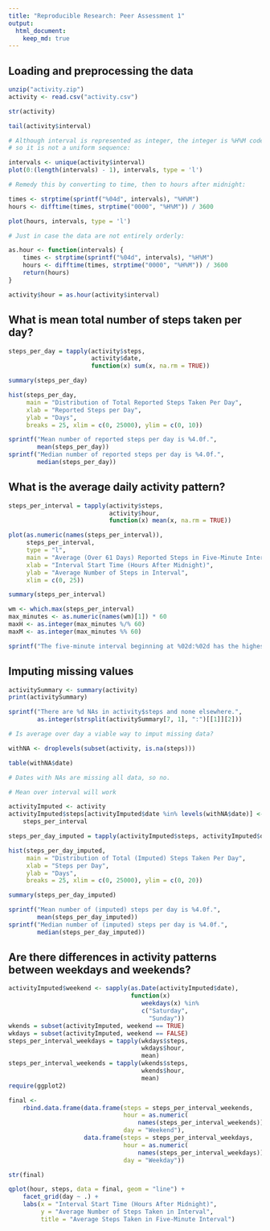 ```yaml
---
title: "Reproducible Research: Peer Assessment 1"
output: 
  html_document:
    keep_md: true
---
```



## Loading and preprocessing the data

``` r
unzip("activity.zip")
activity <- read.csv("activity.csv")

str(activity)

tail(activity$interval)

# Although interval is represented as integer, the integer is %H%M coded, 
# so it is not a uniform sequence:

intervals <- unique(activity$interval)
plot(0:(length(intervals) - 1), intervals, type = 'l')

# Remedy this by converting to time, then to hours after midnight:

times <- strptime(sprintf("%04d", intervals), "%H%M")
hours <- difftime(times, strptime("0000", "%H%M")) / 3600

plot(hours, intervals, type = 'l')

# Just in case the data are not entirely orderly:

as.hour <- function(intervals) {
    times <- strptime(sprintf("%04d", intervals), "%H%M")
    hours <- difftime(times, strptime("0000", "%H%M")) / 3600
    return(hours)
}

activity$hour = as.hour(activity$interval)
```

## What is mean total number of steps taken per day?

``` r
steps_per_day = tapply(activity$steps, 
                       activity$date, 
                       function(x) sum(x, na.rm = TRUE))

summary(steps_per_day)

hist(steps_per_day, 
     main = "Distribution of Total Reported Steps Taken Per Day", 
     xlab = "Reported Steps per Day", 
     ylab = "Days", 
     breaks = 25, xlim = c(0, 25000), ylim = c(0, 10))

sprintf("Mean number of reported steps per day is %4.0f.", 
        mean(steps_per_day))
sprintf("Median number of reported steps per day is %4.0f.",
        median(steps_per_day))
```

## What is the average daily activity pattern?

``` r
steps_per_interval = tapply(activity$steps, 
                            activity$hour, 
                            function(x) mean(x, na.rm = TRUE))

plot(as.numeric(names(steps_per_interval)), 
     steps_per_interval, 
     type = "l", 
     main = "Average (Over 61 Days) Reported Steps in Five-Minute Interval", 
     xlab = "Interval Start Time (Hours After Midnight)", 
     ylab = "Average Number of Steps in Interval",
     xlim = c(0, 25))

summary(steps_per_interval)

wm <- which.max(steps_per_interval)
max_minutes <- as.numeric(names(wm)[1]) * 60
maxH <- as.integer(max_minutes %/% 60)
maxM <- as.integer(max_minutes %% 60)

sprintf("The five-minute interval beginning at %02d:%02d has the highest number of reported steps taken (%3.2f), averaged across the days in the dataset.", maxH, maxM, steps_per_interval[wm])
```

## Imputing missing values

``` r
activitySummary <- summary(activity)
print(activitySummary)

sprintf("There are %d NAs in activity$steps and none elsewhere.",
        as.integer(strsplit(activitySummary[7, 1], ":")[[1]][2]))

# Is average over day a viable way to imput missing data?

withNA <- droplevels(subset(activity, is.na(steps)))

table(withNA$date)

# Dates with NAs are missing all data, so no.

# Mean over interval will work

activityImputed <- activity
activityImputed$steps[activityImputed$date %in% levels(withNA$date)] <-
    steps_per_interval

steps_per_day_imputed = tapply(activityImputed$steps, activityImputed$date, sum)

hist(steps_per_day_imputed, 
     main = "Distribution of Total (Imputed) Steps Taken Per Day", 
     xlab = "Steps per Day", 
     ylab = "Days", 
     breaks = 25, xlim = c(0, 25000), ylim = c(0, 20))

summary(steps_per_day_imputed)

sprintf("Mean number of (imputed) steps per day is %4.0f.", 
        mean(steps_per_day_imputed))
sprintf("Median number of (imputed) steps per day is %4.0f.",
        median(steps_per_day_imputed))
```

## Are there differences in activity patterns between weekdays and weekends?

``` r
activityImputed$weekend <- sapply(as.Date(activityImputed$date), 
                                  function(x) 
                                     weekdays(x) %in% 
                                     c("Saturday", 
                                       "Sunday"))
wkends = subset(activityImputed, weekend == TRUE)
wkdays = subset(activityImputed, weekend == FALSE)
steps_per_interval_weekdays = tapply(wkdays$steps, 
                                     wkdays$hour, 
                                     mean)
steps_per_interval_weekends = tapply(wkends$steps, 
                                     wkends$hour, 
                                     mean)
require(ggplot2)

final <- 
    rbind.data.frame(data.frame(steps = steps_per_interval_weekends, 
                                hour = as.numeric(
                                    names(steps_per_interval_weekends)),
                                day = "Weekend"),
                     data.frame(steps = steps_per_interval_weekdays,
                                hour = as.numeric(
                                    names(steps_per_interval_weekdays)), 
                                day = "Weekday"))

str(final)

qplot(hour, steps, data = final, geom = "line") + 
    facet_grid(day ~ .) + 
    labs(x = "Interval Start Time (Hours After Midnight)", 
         y = "Average Number of Steps Taken in Interval", 
         title = "Average Steps Taken in Five-Minute Interval")
```

